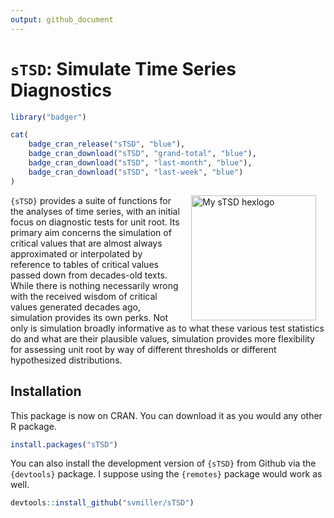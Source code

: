 ```yaml
---
output: github_document
---
```


# `sTSD`: Simulate Time Series Diagnostics

```r
library("badger")
```

```r
cat(
	badge_cran_release("sTSD", "blue"),
	badge_cran_download("sTSD", "grand-total", "blue"),
	badge_cran_download("sTSD", "last-month", "blue"),
	badge_cran_download("sTSD", "last-week", "blue")
)
```

<img src="http://svmiller.com/images/sTSD-hexlogo.png" alt="My sTSD  hexlogo" align="right" width="200" style="padding: 0 15px; float: right;"/>

`{sTSD}` provides a suite of functions for the analyses of time series, with an initial focus on diagnostic tests for unit root. Its primary aim concerns the simulation of critical values that are almost always approximated or interpolated by reference to tables of critical values passed down from decades-old texts. While there is nothing necessarily wrong with the received wisdom of critical values generated decades ago, simulation provides its own perks. Not only is simulation broadly informative as to what these various test statistics do and what are their plausible values, simulation provides more flexibility for assessing unit root by way of different thresholds or different hypothesized distributions.

## Installation

This package is now on CRAN. You can download it as you would any other R package.

```r
install.packages("sTSD")
```

You can also install the development version of `{sTSD}` from Github via the `{devtools}` package. I suppose using the `{remotes}` package would work as well.

```r
devtools::install_github("svmiller/sTSD")
```
